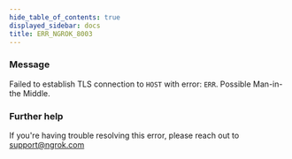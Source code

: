 ```yaml
---
hide_table_of_contents: true
displayed_sidebar: docs
title: ERR_NGROK_8003
---
```


### Message

Failed to establish TLS connection to `HOST` with error: `ERR`. Possible Man-in-the Middle.

<ErrorDetails />

### Further help

If you're having trouble resolving this error, please reach out to [support@ngrok.com](mailto:support@ngrok.com?subject=Help%20with%20ERR_NGROK_8003)
